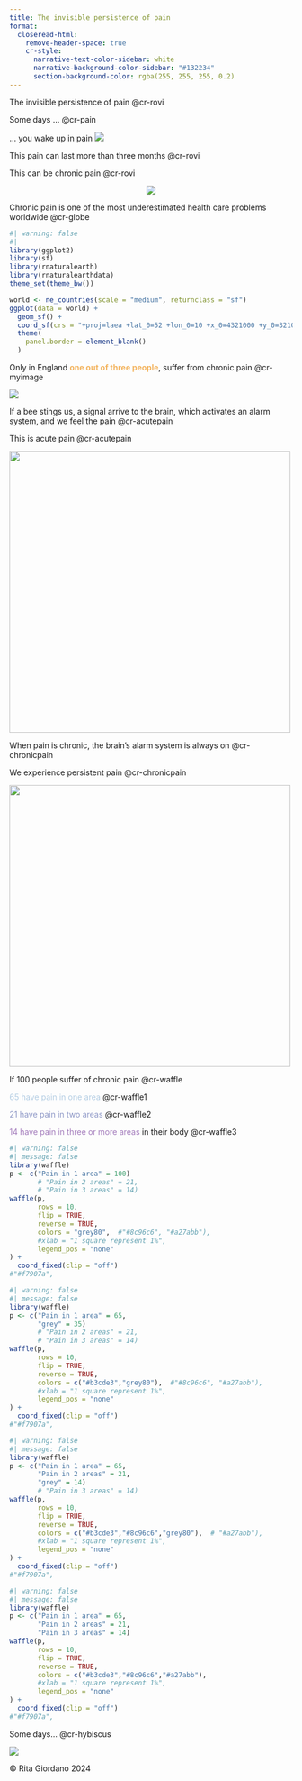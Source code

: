 ```yaml
---
title: The invisible persistence of pain
format:
  closeread-html:
    remove-header-space: true
    cr-style:
      narrative-text-color-sidebar: white
      narrative-background-color-sidebar: "#132234"
      section-background-color: rgba(255, 255, 255, 0.2)
---
```


::: cr-section
<callout>The invisible persistence of pain </callout> @cr-rovi

<callout>Some days ... </callout> @cr-pain

::: {#cr-pain}
<callout>... you wake up in pain </callout> ![](img/rovi2.jpg)
:::

<subcallout> This pain can last more than three months</subcallout> @cr-rovi

<callout>This can be chronic pain</callout>  @cr-rovi

::: {#cr-rovi}
<center> ![](img/rovi2.jpg)</center>
:::

<callout>Chronic pain is one of the most underestimated health care problems worldwide</callout> [@cr-globe]{pan-to="5%,5%" scale-by="1.5"}

:::{#cr-globe}
```r
#| warning: false
#| 
library(ggplot2)
library(sf)
library(rnaturalearth)
library(rnaturalearthdata)
theme_set(theme_bw())

world <- ne_countries(scale = "medium", returnclass = "sf")
ggplot(data = world) +
  geom_sf() +
  coord_sf(crs = "+proj=laea +lat_0=52 +lon_0=10 +x_0=4321000 +y_0=3210000 +ellps=GRS80 +units=m +no_defs ") +
  theme(
    panel.border = element_blank()
  )

```

:::

<callout>Only in England [<b>one out of three people</b>]{style="color:#f3B45F;"}, suffer from chronic pain</callout> @cr-myimage

:::{#cr-myimage}

![](img/donut_chart_cp.png)
:::

<callout>If a bee stings us, a signal arrive to the brain, which activates an alarm system, and we feel the pain</callout> @cr-acutepain

<callout>This is acute pain</callout> @cr-acutepain

:::{#cr-acutepain}
![](img/acute_pain.gif){width=500}
:::

<callout>When pain is chronic, the brain's alarm system is always on</callout> @cr-chronicpain

<callout> We experience persistent pain</callout> @cr-chronicpain

:::{#cr-chronicpain}
![](img/chronic_pain.gif){width=500}

:::

<callout>If 100 people suffer of chronic pain</callout> @cr-waffle

<callout>[65 have pain in one area]{style="color:#b3cde3"}</callout> @cr-waffle1

<callout>[21 have pain in two areas]{style="color:#8c96c6"}</callout> @cr-waffle2

<callout> [14 have pain in three or more areas]{style="color:#a27abb"}  in their body </callout> @cr-waffle3

:::{#cr-waffle}
```r
#| warning: false
#| message: false
library(waffle)
p <- c("Pain in 1 area" = 100)
       # "Pain in 2 areas" = 21,
       # "Pain in 3 areas" = 14)
waffle(p,
       rows = 10,
       flip = TRUE,
       reverse = TRUE,
       colors = "grey80",  #"#8c96c6", "#a27abb"),
       #xlab = "1 square represent 1%",
       legend_pos = "none"
) +
  coord_fixed(clip = "off")
#"#f7907a",
```

:::

:::{#cr-waffle1}
```r
#| warning: false
#| message: false
library(waffle)
p <- c("Pain in 1 area" = 65,
       "grey" = 35)
       # "Pain in 2 areas" = 21,
       # "Pain in 3 areas" = 14)
waffle(p,
       rows = 10,
       flip = TRUE,
       reverse = TRUE,
       colors = c("#b3cde3","grey80"),  #"#8c96c6", "#a27abb"),
       #xlab = "1 square represent 1%",
       legend_pos = "none"
) +
  coord_fixed(clip = "off")
#"#f7907a",
```

:::

:::{#cr-waffle2}
```r
#| warning: false
#| message: false
library(waffle)
p <- c("Pain in 1 area" = 65,
       "Pain in 2 areas" = 21,
       "grey" = 14)
       # "Pain in 3 areas" = 14)
waffle(p,
       rows = 10,
       flip = TRUE,
       reverse = TRUE,
       colors = c("#b3cde3","#8c96c6","grey80"),  # "#a27abb"),
       #xlab = "1 square represent 1%",
       legend_pos = "none"
) +
  coord_fixed(clip = "off")
#"#f7907a",
```

:::

:::{#cr-waffle3}
```r
#| warning: false
#| message: false
library(waffle)
p <- c("Pain in 1 area" = 65,
       "Pain in 2 areas" = 21,
       "Pain in 3 areas" = 14)
waffle(p,
       rows = 10,
       flip = TRUE,
       reverse = TRUE,
       colors = c("#b3cde3","#8c96c6","#a27abb"),
       #xlab = "1 square represent 1%",
       legend_pos = "none"
) +
  coord_fixed(clip = "off")
#"#f7907a",
```

:::
<callout>Some days...</callout>
@cr-hybiscus

:::{#cr-hybiscus}
![](img/hybiscus4.jpg)
:::
:::


© Rita Giordano 2024
